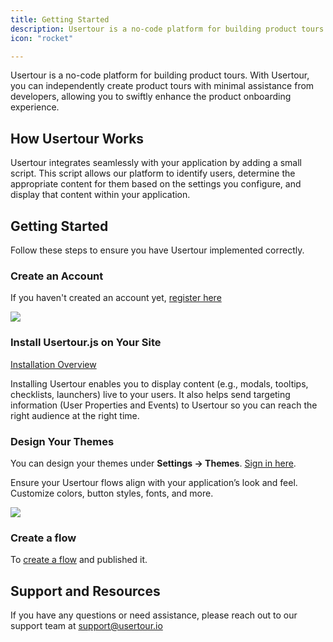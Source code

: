 ```yaml
---
title: Getting Started
description: Usertour is a no-code platform for building product tours. With Usertour, you can independently create product tours with minimal assistance from developers, allowing you to swiftly enhance the product onboarding experience.
icon: "rocket"

---
```


Usertour is a no-code platform for building product tours. With Usertour, you can independently create product tours with minimal assistance from developers, allowing you to swiftly enhance the product onboarding experience.

## How Usertour Works

Usertour integrates seamlessly with your application by adding a small script. This script allows our platform to identify users, determine the appropriate content for them based on the settings you configure, and display that content within your application.

## Getting Started

Follow these steps to ensure you have Usertour implemented correctly.

### Create an Account

If you haven't created an account yet, [register here](https://app.usertour.io/auth/signup)

![](/images/signup.png)

### Install Usertour.js on Your Site

[Installation Overview](/developers/usertourjs-reference/installation)

Installing Usertour enables you to display content (e.g., modals, tooltips, checklists, launchers) live to your users. It also helps send targeting information (User Properties and Events) to Usertour so you can reach the right audience at the right time.

### Design Your Themes

You can design your themes under **Settings -> Themes**. [Sign in here](https://app.usertour.io/auth/signin).

Ensure your Usertour flows align with your application’s look and feel. Customize colors, button styles, fonts, and more.

![](/images/theme.png)

### Create a flow

To [create a flow](/building-experiences/creating-your-first-flow) and published it.

## Support and Resources

If you have any questions or need assistance, please reach out to our support team at [support@usertour.io](mailto:support@usertour.io)